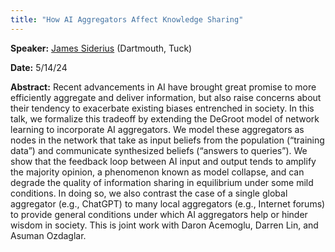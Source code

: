 ```yaml
---
title: "How AI Aggregators Affect Knowledge Sharing"
---
```

**Speaker:** [James Siderius](https://www.tuck.dartmouth.edu/faculty/faculty-directory/james-siderius) (Dartmouth, Tuck)

**Date:** 5/14/24

**Abstract:** Recent advancements in AI have brought great promise to more efficiently aggregate and deliver information, but also raise concerns about their tendency to exacerbate existing biases entrenched in society. In this talk, we formalize this tradeoff by extending the DeGroot model of network learning to incorporate AI aggregators. We model these aggregators as nodes in the network that take as input beliefs from the population (“training data”) and communicate synthesized beliefs (“answers to queries”). We show that the feedback loop between AI input and output tends to amplify the majority opinion, a phenomenon known as model collapse, and can degrade the quality of information sharing in equilibrium under some mild conditions. In doing so, we also contrast the case of a single global aggregator (e.g., ChatGPT) to many local aggregators (e.g., Internet forums) to provide general conditions under which AI aggregators help or hinder wisdom in society. This is joint work with Daron Acemoglu, Darren Lin, and Asuman Ozdaglar.